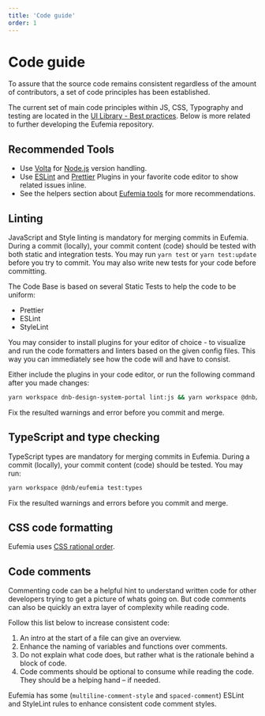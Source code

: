 ```yaml
---
title: 'Code guide'
order: 1
---
```


# Code guide

To assure that the source code remains consistent regardless of the amount of contributors, a set of code principles has been established.

The current set of main code principles within JS, CSS, Typography and testing are located in the [UI Library - Best practices](/uilib/usage/best-practices). Below is more related to further developing the Eufemia repository.

## Recommended Tools

- Use [Volta](https://volta.sh/) for [Node.js](https://nodejs.org/) version handling.
- Use [ESLint](https://eslint.org/docs/user-guide/integrations) and [Prettier](https://prettier.io/docs/en/editors.html) Plugins in your favorite code editor to show related issues inline.
- See the helpers section about [Eufemia tools](/uilib/helpers/tools) for more recommendations.

## Linting

JavaScript and Style linting is mandatory for merging commits in Eufemia. During a commit (locally), your commit content (code) should be tested with both static and integration tests. You may run `yarn test` or `yarn test:update` before you try to commit. You may also write new tests for your code before committing.

The Code Base is based on several Static Tests to help the code to be uniform:

- Prettier
- ESLint
- StyleLint

You may consider to install plugins for your editor of choice - to visualize and run the code formatters and linters based on the given config files. This way you can immediately see how the code will and have to consist.

Either include the plugins in your code editor, or run the following command after you made changes:

```bash
yarn workspace dnb-design-system-portal lint:js && yarn workspace @dnb/eufemia lint:styles
```

Fix the resulted warnings and error before you commit and merge.

## TypeScript and type checking

TypeScript types are mandatory for merging commits in Eufemia. During a commit (locally), your commit content (code) should be tested. You may run:

```bash
yarn workspace @dnb/eufemia test:types
```

Fix the resulted warnings and errors before you commit and merge.

## CSS code formatting

Eufemia uses [CSS rational order](/uilib/usage/best-practices/for-styling/#styling-structure).

## Code comments

Commenting code can be a helpful hint to understand written code for other developers trying to get a picture of whats going on. But code comments can also be quickly an extra layer of complexity while reading code.

Follow this list below to increase consistent code:

1. An intro at the start of a file can give an overview.
1. Enhance the naming of variables and functions over comments.
1. Do not explain what code does, but rather what is the rationale behind a block of code.
1. Code comments should be optional to consume while reading the code. They should be a helping hand – if needed.

Eufemia has some (`multiline-comment-style` and `spaced-comment`) ESLint and StyleLint rules to enhance consistent code comment styles.
